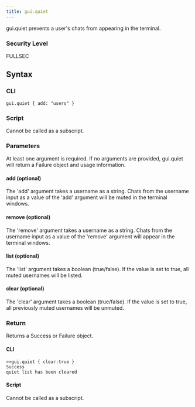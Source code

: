 ```yaml
---
title: gui.quiet
---
```


gui.quiet prevents a user's chats from appearing in the terminal.

### Security Level

FULLSEC

## Syntax

### CLI

```
gui.quiet { add: "users" }
```

### Script

Cannot be called as a subscript.

### Parameters

At least one argument is required. If no arguments are provided, gui.quiet will return a Failure object and usage information.

#### add (optional)

The 'add' argument takes a username as a string. Chats from the username input as a value of the 'add' argument will be muted in the terminal windows.

#### remove (optional)

The 'remove' argument takes a username as a string. Chats from the username input as a value of the 'remove' argument will appear in the terminal windows.

#### list (optional)

The 'list' argument takes a boolean (true/false). If the value is set to true, all muted usernames will be listed.

#### clear (optional)

The 'clear' argument takes a boolean (true/false). If the value is set to true, all previously muted usernames will be unmuted.

### Return

Returns a Success or Failure object.

#### CLI

```
>>gui.quiet { clear:true }
Success
quiet list has been cleared
```

#### Script

Cannot be called as a subscript.

